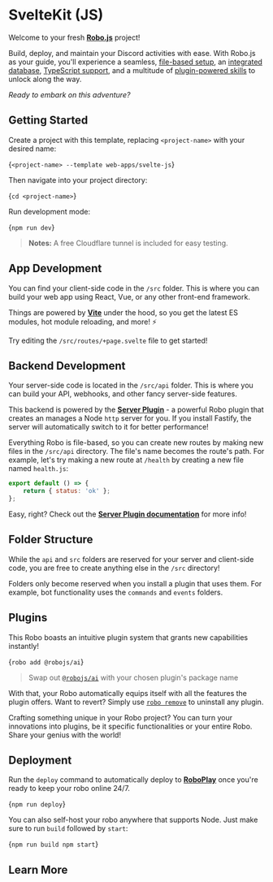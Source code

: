 
# SvelteKit (JS)

Welcome to your fresh **[Robo.js](https://github.com/Wave-Play/robo)** project!

Build, deploy, and maintain your Discord activities with ease. With Robo.js as your guide, you'll experience a seamless, [file-based setup](https://docs.roboplay.dev/docs/basics/overview#the-robojs-file-structure), an [integrated database](https://docs.roboplay.dev/docs/basics/flashcore), [TypeScript support](https://docs.roboplay.dev/docs/advanced/typescript), and a multitude of [plugin-powered skills](https://docs.roboplay.dev/docs/advanced/plugins) to unlock along the way.

_Ready to embark on this adventure?_

<CardContainer><Card href="https://robojs.dev/discord-activities" title="🌟 Core Package" description="See what makes Robo.js awesome"/>
<Card href="https://roboplay.dev/discord" title="✨ Discord Server" description="Join our Discord community"/></CardContainer>

##  Getting Started

Create a project with this template, replacing `<project-name>` with your desired name:

<Terminal create>{`<project-name> --template web-apps/svelte-js`}</Terminal>

Then navigate into your project directory:

<Terminal>{`cd <project-name>`}</Terminal>

Run development mode:

<Terminal>{`npm run dev`}</Terminal>

> **Notes:** A free Cloudflare tunnel is included for easy testing.

<CardContainer><Card href="https://robojs.dev/robojs/mode#default-modes" title="📚 Documentation" description="Exploring Different Run Modes"/>
<Card href="https://robojs.dev/hosting/overview" title="🚀 Hosting" description="Deploy your web app for others to use."/></CardContainer>

## App Development ️

You can find your client-side code in the `/src` folder. This is where you can build your web app using React, Vue, or any other front-end framework.

Things are powered by **[Vite](https://vitejs.dev)** under the hood, so you get the latest ES modules, hot module reloading, and more! ⚡

Try editing the `/src/routes/+page.svelte` file to get started!

<CardContainer><Card href="https://robojs.dev/web-apps" title="📚 Documentation" description="App development"/></CardContainer>

## Backend Development ️

Your server-side code is located in the `/src/api` folder. This is where you can build your API, webhooks, and other fancy server-side features.

This backend is powered by the [**Server Plugin**](https://robojs.dev/plugins/server) - a powerful Robo plugin that creates an manages a Node `http` server for you. If you install Fastify, the server will automatically switch to it for better performance!

Everything Robo is file-based, so you can create new routes by making new files in the `/src/api` directory. The file's name becomes the route's path. For example, let's try making a new route at `/health` by creating a new file named `health.js`:

```js
export default () => {
	return { status: 'ok' };
};
```

Easy, right? Check out the [**Server Plugin documentation**](https://robojs.dev/plugins/server) for more info!

## Folder Structure 

While the `api` and `src` folders are reserved for your server and client-side code, you are free to create anything else in the `/src` directory!

Folders only become reserved when you install a plugin that uses them. For example, bot functionality uses the `commands` and `events` folders.

## Plugins 

This Robo boasts an intuitive plugin system that grants new capabilities instantly!

<Terminal execute>{`robo add @robojs/ai`}</Terminal>

> Swap out [`@robojs/ai`](https://robojs.dev/plugins/ai) with your chosen plugin's package name

With that, your Robo automatically equips itself with all the features the plugin offers. Want to revert? Simply use [`robo remove`](https://robojs.dev/cli/robo#plugins) to uninstall any plugin.

Crafting something unique in your Robo project? You can turn your innovations into plugins, be it specific functionalities or your entire Robo. Share your genius with the world!

<CardContainer><Card href="https://robojs.dev/plugins/install" title="📚 Documentation" description="Installing plugins"/>
<Card href="https://robojs.dev/plugins/create" title="📚 Documentation" description="Creating plugins"/></CardContainer>

## Deployment 

Run the `deploy` command to automatically deploy to **[RoboPlay](https://roboplay.dev)** once you're ready to keep your robo online 24/7.

<Terminal>{`npm run deploy`}</Terminal>

You can also self-host your robo anywhere that supports Node. Just make sure to run `build` followed by `start`:

<Terminal>{`npm run build
npm start`}</Terminal>

<CardContainer><Card href="https://robojs.dev/hosting/roboplay" title="🚀 RoboPlay" description="Hosting your Robo"/>
<Card href="https://robojs.dev/hosting/self-host" title="🔨 Self-hosting" description="Learn how to host and maintain it yourself"/>
</CardContainer>

## Learn More

<CardContainer><Card href="/templates/overview" title="📦 Explore Templates" description="Discover more templates for a quick start."/><Card href="https://github.com/Wave-Play/robo.js/tree/main/templates/web-apps/svelte-js" title="🔗 GitHub Repository" description="Explore source code on GitHub."/></CardContainer>
